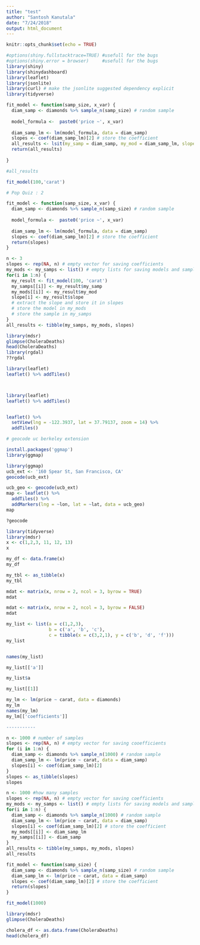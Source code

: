 ```yaml
---
title: "test"
author: "Santosh Kanutala"
date: "7/24/2018"
output: html_document
---
```


```r
knitr::opts_chunk$set(echo = TRUE)
```

```r
#options(shiny.fullstacktrace=TRUE) #usefull for the bugs
#options(shiny.error = browser)     #usefull for the bugs
library(shiny)
library(shinydashboard)
library(leaflet)
library(jsonlite)
library(curl) # make the jsonlite suggested dependency explicit
library(tidyverse)
```


```r
fit_model <- function(samp_size, x_var) {
  diam_samp <- diamonds %>% sample_n(samp_size) # random sample
  
  model_formula <-  paste0('price ~', x_var)
  
  diam_samp_lm <- lm(model_formula, data = diam_samp)
  slopes <- coef(diam_samp_lm)[2] # store the coefficient
  all_results <- lsit(my_samp = diam_samp, my_mod = diam_samp_lm, slope = slopes)
  return(all_results)
  
}

#all_results

fit_model(100,'carat')

# Pop Quiz : 2

fit_model <- function(samp_size, x_var) {
  diam_samp <- diamonds %>% sample_n(samp_size) # random sample
  
  model_formula <-  paste0('price ~', x_var)
  
  diam_samp_lm <- lm(model_formula, data = diam_samp)
  slopes <- coef(diam_samp_lm)[2] # store the coefficient
  return(slopes)
}
```



```r
n <- 3
slopes <- rep(NA, n) # empty vector for saving coefficients
my_mods <- my_samps <- list() # empty lists for saving models and samples
for(i in 1:n) {
  my_result <- fit_model(100, 'carat')
  my_samps[[i]] <- my_result$my_samp
  my_mods[[i]] <- my_result$my_mod
  slope[i] <- my_result$slope
  # extract the slope and store it in slopes
  # store the model in my_mods
  # store the sample in my_samps
}
all_results <- tibble(my_samps, my_mods, slopes)
```

```r
library(mdsr)
glimpse(CholeraDeaths)
head(CholeraDeaths)
library(rgdal)
??rgdal

library(leaflet)
leaflet() %>% addTiles()



library(leaflet)
leaflet() %>% addTiles()


leaflet() %>% 
  setView(lng = -122.3937, lat = 37.79137, zoom = 14) %>%
  addTiles()

# geocode uc berkeley extension

install.packages('ggmap')
library(ggmap)

library(ggmap)
ucb_ext <- '160 Spear St, San Francisco, CA'
geocode(ucb_ext)

ucb_geo <- geocode(ucb_ext)
map <- leaflet() %>%
  addTiles() %>%
  addMarkers(lng = ~lon, lat = ~lat, data = ucb_geo)
map

?geocode

```


```r

library(tidyverse)
library(mdsr)
x <- c(1,2,3, 11, 12, 13)
x

my_df <- data.frame(x)
my_df

my_tbl <- as_tibble(x)
my_tbl

mdat <- matrix(x, nrow = 2, ncol = 3, byrow = TRUE)
mdat

mdat <- matrix(x, nrow = 2, ncol = 3, byrow = FALSE)
mdat

my_list <- list(a = c(1,2,3), 
                b = c('a', 'b', 'c'), 
                c = tibble(x = c(3,2,1), y = c('b', 'd', 'f')))
my_list


names(my_list)

my_list[['a']]

my_list$a

my_list[[1]]

my_lm <- lm(price ~ carat, data = diamonds)
my_lm
names(my_lm)
my_lm[['coefficients']]

-----------

```


```r
n <- 1000 # number of samples
slopes <- rep(NA, n) # empty vector for saving cooefficients
for (i in 1:n) {
  diam_samp <- diamonds %>% sample_n(1000) # random sample
  diam_samp_lm <- lm(price ~ carat, data = diam_samp)
  slopes[i] <- coef(diam_samp_lm)[2]
}
slopes <- as_tibble(slopes)
slopes


```

```r
n <- 1000 #how many samples
slopes <- rep(NA, n) # empty vector for saving coefficients
my_mods <- my_samps <- list() # empty lists for saving models and samples
for(i in 1:n) {
  diam_samp <- diamonds %>% sample_n(1000) # random sample
  diam_samp_lm <- lm(price ~ carat, data = diam_samp)
  slopes[i] <- coef(diam_samp_lm)[2] # store the coefficient
  my_mods[[i]] <- diam_samp_lm
  my_samps[[i]] <- diam_samp
}
all_results <- tibble(my_samps, my_mods, slopes)
all_results
```



```r
fit_model <- function(samp_size) {
  diam_samp <- diamonds %>% sample_n(samp_size) # random sample
  diam_samp_lm <- lm(price ~ carat, data = diam_samp)
  slopes <- coef(diam_samp_lm)[2] # store the coefficient
  return(slopes)
}

```


```r
fit_model(1000)
```


```r
library(mdsr)
glimpse(CholeraDeaths)
```

```r
cholera_df <- as.data.frame(CholeraDeaths)
head(cholera_df)
```











